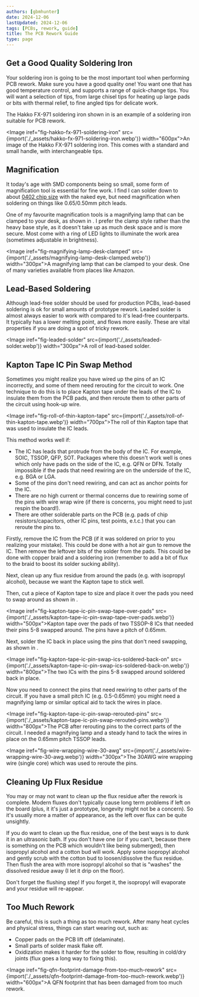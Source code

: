 ```yaml
---
authors: [gbmhunter]
date: 2024-12-06
lastUpdated: 2024-12-06
tags: [PCBs, rework, guide]
title: The PCB Rework Guide
type: page
---
```


## Get a Good Quality Soldering Iron

Your soldering iron is going to be the most important tool when performing PCB rework. Make sure you have a good quality one! You want one that has good temperature control, and supports a range of quick-change tips. You will want a selection of tips, from large chisel tips for heating up large pads or bits with thermal relief, to fine angled tips for delicate work.

The Hakko FX-971 soldering iron shown in <IRef iref="fig-hakko-fx-971-soldering-iron" /> is an example of a soldering iron suitable for PCB rework.

<Image iref="fig-hakko-fx-971-soldering-iron" src={import('./_assets/hakko-fx-971-soldering-iron.webp')} width="600px">An image of the Hakko FX-971 soldering iron. This comes with a standard and small handle, with interchangeable tips.</Image>

## Magnification

It today's age with SMD components being so small, some form of magnification tool is essential for fine work. I find I can solder down to about [0402 chip size](/pcb-design/component-packages/chip-eia-component-packages/) with the naked eye, but need magnification when soldering on things like 0.65/0.50mm pitch leads.

One of my favourite magnification tools is a magnifying lamp that can be clamped to your desk, as shown in <IRef iref="fig-magnifying-lamp-desk-clamped" />. I prefer the clamp style rather than the heavy base style, as it doesn't take up as much desk space and is more secure. Most come with a ring of LED lights to illuminate the work area (sometimes adjustable in brightness).

<Image iref="fig-magnifying-lamp-desk-clamped" src={import('./_assets/magnifying-lamp-desk-clamped.webp')} width="300px">A magnifying lamp that can be clamped to your desk. One of many varieties available from places like Amazon.</Image>

## Lead-Based Soldering

Although lead-free solder should be used for production PCBs, lead-based soldering is ok for small amounts of prototype rework. Leaded solder is almost always easier to work with compared to it's lead-free counterparts. It typically has a lower melting point, and flows more easily. These are vital properties if you are doing a spot of tricky rework.

<Image iref="fig-leaded-solder" src={import('./_assets/leaded-solder.webp')} width="300px">A roll of lead-based solder.</Image>

## Kapton Tape IC Pin Swap Method

Sometimes you might realize you have wired up the pins of an IC incorrectly, and some of them need rerouting for the circuit to work. One technique to do this is to place Kapton tape under the leads of the IC to insulate them from the PCB pads, and then reroute them to other parts of the circuit using hook-up wire.

<Image iref="fig-roll-of-thin-kapton-tape" src={import('./_assets/roll-of-thin-kapton-tape.webp')} width="700px">The roll of thin Kapton tape that was used to insulate the IC leads.</Image>

This method works well if:

* The IC has leads that protrude from the body of the IC. For example, SOIC, TSSOP, QFP, SOT. Packages where this doesn't work well is ones which only have pads on the side of the IC, e.g. QFN or DFN. Totally impossible if the pads that need rewiring are on the underside of the IC, e.g. BGA or LGA.
* Some of the pins don't need rewiring, and can act as anchor points for the IC.
* There are no high current or thermal concerns due to rewiring some of the pins with wire wrap wire (if there is concerns, you might need to just respin the board!).
* There are other solderable parts on the PCB (e.g. pads of chip resistors/capacitors, other IC pins, test points, e.t.c.) that you can reroute the pins to.

Firstly, remove the IC from the PCB (if it was soldered on prior to you realizing your mistake). This could be done with a hot air gun to remove the IC. Then remove the leftover bits of the solder from the pads. This could be done with copper braid and a soldering iron (remember to add a bit of flux to the braid to boost its solder sucking ability).

Next, clean up any flux residue from around the pads (e.g. with isopropyl alcohol), because we want the Kapton tape to stick well.

Then, cut a piece of Kapton tape to size and place it over the pads you need to swap around as shown in <IRef iref="fig-kapton-tape-ic-pin-swap-tape-over-pads" />.

<Image iref="fig-kapton-tape-ic-pin-swap-tape-over-pads" src={import('./_assets/kapton-tape-ic-pin-swap-tape-over-pads.webp')} width="500px">Kapton tape over the pads of two TSSOP-8 ICs that needed their pins 5-8 swapped around. The pins have a pitch of 0.65mm.</Image>

Next, solder the IC back in place using the pins that don't need swapping, as shown in <IRef iref="fig-kapton-tape-ic-pin-swap-ics-soldered-back-on" />.

<Image iref="fig-kapton-tape-ic-pin-swap-ics-soldered-back-on" src={import('./_assets/kapton-tape-ic-pin-swap-ics-soldered-back-on.webp')} width="800px">The two ICs with the pins 5-8 swapped around soldered back in place.</Image>

Now you need to connect the pins that need rewiring to other parts of the circuit. If you have a small pitch IC (e.g. 0.5-0.65mm) you might need a magnifying lamp or similar optical aid to tack the wires in place.

<Image iref="fig-kapton-tape-ic-pin-swap-rerouted-pins" src={import('./_assets/kapton-tape-ic-pin-swap-rerouted-pins.webp')} width="800px">The PCB after rerouting pins to the correct parts of the circuit. I needed a magnifying lamp and a steady hand to tack the wires in place on the 0.65mm pitch TSSOP leads.</Image>

<Image iref="fig-wire-wrapping-wire-30-awg" src={import('./_assets/wire-wrapping-wire-30-awg.webp')} width="300px">The 30AWG wire wrapping wire (single core) which was used to reroute the pins.</Image>

## Cleaning Up Flux Residue

You may or may not want to clean up the flux residue after the rework is complete. Modern fluxes don't typically cause long term problems if left on the board (plus, it it's just a prototype, longevity might not be a concern). So it's usually more a matter of appearance, as the left over flux can be quite unsightly.

If you do want to clean up the flux residue, one of the best ways is to dunk it in an ultrasonic bath. If you don't have one (or if you can't, because there is something on the PCB which wouldn't like being submerged), then isopropyl alcohol and a cotton bud will work. Apply some isopropyl alcohol and gently scrub with the cotton bud to loosen/dissolve the flux residue. Then flush the area with more isopropyl alcohol so that is "washes" the dissolved residue away (I let it drip on the floor).

<Aside type="note">
Don't forget the flushing step! If you forget it, the isopropyl will evaporate and your residue will re-appear.
</Aside>

## Too Much Rework

Be careful, this is such a thing as too much rework. After many heat cycles and physical stress, things can start wearing out, such as:

* Copper pads on the PCB lift off (delaminate).
* Small parts of solder mask flake off.
* Oxidization makes it harder for the solder to flow, resulting in cold/dry joints (flux goes a long way to fixing this).

<Image iref="fig-qfn-footprint-damage-from-too-much-rework" src={import('./_assets/qfn-footprint-damage-from-too-much-rework.webp')} width="600px">A QFN footprint that has been damaged from too much rework.</Image>
